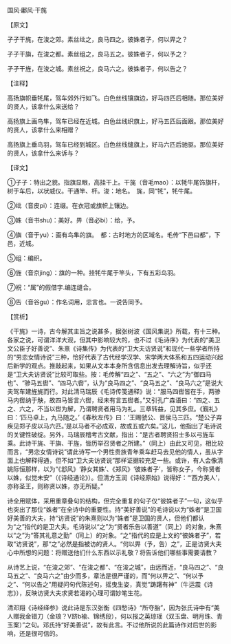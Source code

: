 

国风·鄘风·干旄

【原文】

孑孑干旄，在浚之郊。素丝纰之，良马四之。彼姝者子，何以畀之？

孑孑干旟，在浚之都。素丝组之，良马五之。彼姝者子，何以予之？

孑孑干旌，在浚之城。素丝祝之，良马六之。彼姝者子，何以告之？

【注释】

高扬旗帜垂牦尾，驾车郊外行如飞。白色丝线镶旗边，好马四匹后相随。那位美好的贤人，该拿什么来送给？

高扬旗上画鸟隼，驾车已经在近城。白色丝线织旗上，好马五匹后面跟。那位美好的贤人，该拿什么来相赠？

高扬旗上垂鸟羽，驾车已经到城区。白色丝线缝旗上，好马六匹后驰驱。那位美好的贤人，该拿什么来诉与？

【译文】

①孑孑：特出之貌。指旗显眼，高挂干上。干旄（音毛mao）：以牦牛尾饰旗杆，树于车后，以状威仪。干通竿、杆。浚：地名。　旄，同“牦”，牦牛尾。

②纰（音皮pi）：连缀。在衣冠或旗帜上镶边。

③姝（音书shu)：美好。畀（音必bi）：给，予。

④旟（音于yu）：画有鸟隼的旗。　都：古时地方的区域名。毛传“下邑曰都”，下邑，近城。

⑤组：编织。

⑥旌（音京jing）：旗的一种。挂牦牛尾于竿头，下有五彩鸟羽。

⑦祝：“属”的假借字.编连缝合。

⑧告（音谷gu）：作名词用，忠言也。一说告同予。

【赏析】

《干旄》一诗，古今解其主旨之说甚多，据张树波《国风集说》所载，有十三种。各家之说，可谓洋洋大观，但其中影响较大的，也不过《毛诗序》为代表的“美卫文公臣子好善说”、朱熹《诗集传》为代表的“卫大夫访贤说”和现代一些学者所持的“男恋女情诗说”三种，恰好代表了古代经学汉学、宋学两大体系和五四运动兴起后新学的观点。推敲起来，如果从文本本身所含信息出发去理解诗旨，似乎还是“卫大夫访贤说”比较可取些。按：毛传解“四之”、“五之”、“六之”为“御四马也”、“骖马五辔”、“四马六辔”，认为“良马四之”、“良马五之”、“良马六之”是说大夫驾车建旌旄而行。对此清马瑞辰《毛诗传笺通释》说：“服马四辔皆在手，两骖马内辔纳于觖，故四马皆言六辔，经未有言五辔者。”又引孔广森语曰：“四之、五之、六之，不当以辔为解，乃谓聘贤者用马为礼。三章转益，见其多庶。《觐礼》曰：‘匹马卓上，九马随之。’《春秋左传》曰：‘王赐虢公、晋侯马三匹。“楚公子弃疾见郑子皮以马六匹。’是以马者不必成双，故或五或六矣。”这儿，他指出了毛诗说的关键性破绽。另外，马瑞辰稽考古文献，指出：“是古者聘贤招士多以弓旌车乘。此诗干旄、干旟、干旌，皆历举召贤者之所建。”（同上）由此又可见，相比较而言，“男恋女情诗说”谓此诗写一个男性贵族青年乘车赶马去见他的情人，虽从字面上也解释得通，但不如“卫大夫访贤说”那样证据较充足一些。或许，有人会像清姚际恒那样，以为“《邶风》‘静女其姝’、《郑风》‘彼姝者子’，皆称女子，今称贤者以姝，似觉未安”（《诗经通论》）。但清方玉润《诗经原始》说得好：“‘西方美人’，亦称圣王，则称贤以姝，亦无所疑。”

诗全用赋体，采用重章叠句的结构，但完全重复的句子仅“彼姝者子”一句，这似乎也突出了那位“姝者”在全诗中的重要性。持“美好善说”的毛诗说以为“姝者”是卫国好美善的大夫，持“访贤说”的朱熹则以为“姝者”是卫国的贤人，但他们都认为“之”指代的是卫大夫。毛诗说以“之”为“贤者乐告以善道”（同上）的对象，朱熹以“之”为“答其礼意之勤”（同上）的对象。“之”指代的应是上文的“彼姝者子”，若取“访贤说”，那“之”必然是指被访的贤人。“何以畀（予，告）之”，正是访贤大夫心中所想的问题：将赠送他们什么东西以示礼敬？将告诉他们哪些事需要请教？

从诗艺上说，“在浚之郊”、“在浚之都”、“在浚之城”，由远而近，“良马四之”、“良马五之”、“良马六之”由少而多，章法是很严谨的，而“何以畀之”、“何以予之”、“何以告之”用疑问句代陈述句，摇曳生姿，真觉“踌躇有神”（牛运震《诗志》），反映访贤大夫求贤若渴的心理可谓妙笔生花。

清邓翔《诗经绎参》说此诗是东汉张衡《四愁诗》“所夺胎”，因为张氏诗中有“美人赠我金错刀（金琅？Ⅴ跻b褕、锦绣段），何以报之英琼瑶（双玉盘、明月珠、青玉案）”之句。邓氏持“好美善说”，故有此言。不过他所说的此篇诗作对后世的影响，还是很可信的。

